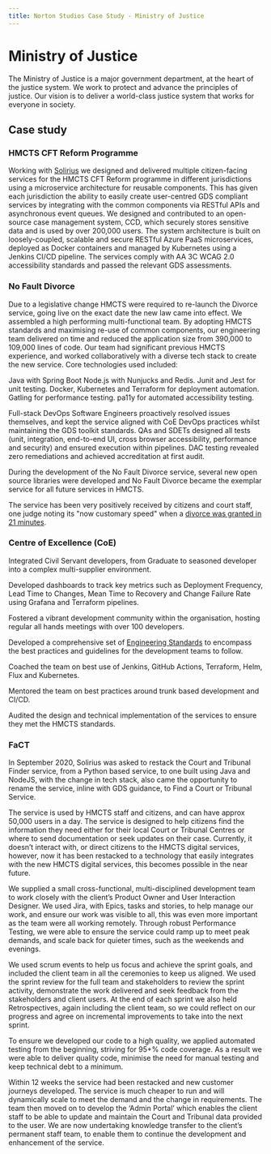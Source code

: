 ```yaml
---
title: Norton Studios Case Study - Ministry of Justice
---
```


# Ministry of Justice

The Ministry of Justice is a major government department, at the heart of the justice system. We work to protect and advance the principles of justice. Our vision is to deliver a world-class justice system that works for everyone in society.

## Case study

### HMCTS CFT Reform Programme

Working with [Solirius](https://www.solirius.com) we designed and delivered multiple citizen-facing services for the HMCTS CFT Reform programme in different jurisdictions using a microservice architecture for reusable components. This has given each jurisdiction the ability to easily create user-centred GDS compliant services by integrating with the common components via RESTful APIs and asynchronous event queues. We designed and contributed to an open-source case management system, CCD, which securely stores sensitive data and is used by over 200,000 users. The system architecture is built on loosely-coupled, scalable and secure RESTful Azure PaaS microservices, deployed as Docker containers and managed by Kubernetes using a Jenkins CI/CD pipeline. The services comply with AA 3C WCAG 2.0 accessibility standards and passed the relevant GDS assessments.

### No Fault Divorce

Due to a legislative change HMCTS were required to re-launch the Divorce service, going live on the exact date the new law came into effect. We assembled a high performing multi-functional team. By adopting HMCTS standards and maximising re-use of common components, our engineering team delivered on time and reduced the application size from 390,000 to 109,000 lines of code. Our team had significant previous HMCTS experience, and worked collaboratively with a diverse tech stack to create the new service. Core technologies used included:

Java with Spring Boot
Node.js with Nunjucks and Redis.
Junit and Jest for unit testing.
Docker, Kubernetes and Terraform for deployment automation.
Gatling for performance testing.
pa11y for automated accessibility testing.

Full-stack DevOps Software Engineers proactively resolved issues themselves, and kept the service aligned with CoE DevOps practices whilst maintaining the GDS toolkit standards. QAs and SDETs designed all tests (unit, integration, end-to-end UI, cross browser accessibility, performance and security) and ensured execution within pipelines. DAC testing revealed zero remediations and achieved accreditation at first audit.

During the development of the No Fault Divorce service, several new open source libraries were developed and No Fault Divorce became the exemplar service for all future services in HMCTS.

The service has been very positively received by citizens and court staff, one judge noting its "now customary speed" when a [divorce was granted in 21 minutes](https://www.bbc.co.uk/news/uk-68821406).

### Centre of Excellence (CoE)

Integrated Civil Servant developers, from Graduate to seasoned developer into a complex multi-supplier environment.

Developed dashboards to track key metrics such as Deployment Frequency, Lead Time to Changes, Mean Time to Recovery and Change Failure Rate using Grafana and Terraform pipelines.

Fostered a vibrant development community within the organisation, hosting regular all hands meetings with over 100 developers.

Developed a comprehensive set of [Engineering Standards](https://hmcts.github.io/standards/index.html) to encompass the best practices and guidelines for the development teams to follow.

Coached the team on best use of Jenkins, GitHub Actions, Terraform, Helm, Flux and Kubernetes.

Mentored the team on best practices around trunk based development and CI/CD.

Audited the design and technical implementation of the services to ensure they met the HMCTS standards.

### FaCT

In September 2020, Solirius was asked to restack the Court and Tribunal Finder service, from a Python based service, to one built using Java and NodeJS, with the change in tech stack, also came the opportunity to rename the service, inline with GDS guidance, to Find a Court or Tribunal Service.

The service is used by HMCTS staff and citizens, and can have approx 50,000 users in a day.  The service is designed to help citizens find the information they need either for their local Court or Tribunal Centres or where to send documentation or seek updates on their case.  Currently, it doesn’t interact with, or direct citizens to the HMCTS digital services, however, now it has been restacked to a technology that easily integrates with the new HMCTS digital services, this becomes possible in the near future.

We supplied a small cross-functional, multi-disciplined development team to work closely with the client’s Product Owner and User Interaction Designer.  We used Jira, with Epics, tasks and stories, to help manage our work, and ensure our work was visible to all, this was even more important as the team were all working remotely.  Through robust Performance Testing, we were able to ensure the service could ramp up to meet peak demands, and scale back for quieter times, such as the weekends and evenings.

We used scrum events to help us focus and achieve the sprint goals, and included the client team in all the ceremonies to keep us aligned.  We used the sprint review for the full team and stakeholders to review the sprint activity, demonstrate the work delivered and seek feedback from the stakeholders and client users.  At the end of each sprint we also held Retrospectives, again including the client team, so we could reflect on our progress and agree on incremental improvements to take into the next sprint.

To ensure we developed our code to a high quality, we applied automated testing from the beginning, striving for 95+% code coverage.  As a result we were able to deliver quality code, minimise the need for manual testing and keep technical debt to a minimum.

Within 12 weeks the service had been restacked and new customer journeys developed. The service is much cheaper to run and will dynamically scale to meet the demand and the change in requirements. The team then moved on to develop the ‘Admin Portal’ which enables the client staff to be able to update and maintain the Court and Tribunal data provided to the user.  We are now undertaking knowledge transfer to the client’s permanent staff team, to enable them to continue the development and enhancement of the service.






